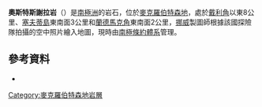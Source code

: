 {{Coord|67|31|S|64|0|E|source:GNIS|display=title}}

'''奧斯特斯謝拉岩'''（{{lang-en|Austskjera}}）是[[南極洲|南極洲]]的岩石，位於[[麥克羅伯特森地|麥克羅伯特森地]]，處於[[戴利角|戴利角]]以東8公里、[[塞夫蒂島|塞夫蒂島]]東南面3公里和[[蘭德馬克角|蘭德馬克角]]東南面2公里，[[挪威|挪威]]製圖師根據該國探險隊拍攝的空中照片繪入地圖，現時由[[南極條約體系|南極條約體系]]管理。

==參考資料==
* {{usgs-gazetteer|id=760}}

{{DEFAULTSORT:Austskjera}}
[[Category:麥克羅伯特森地岩層|Category:麥克羅伯特森地岩層]]


{{MacRobertsonLand-geo-stub}}
